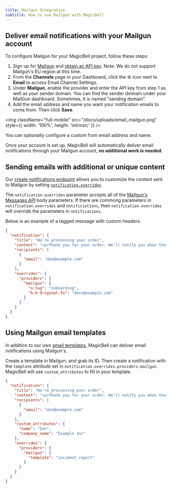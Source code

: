 ```yaml
---
title: Mailgun Integration
subtitle: How to use Mailgun with MagicBell
---
```


## Deliver email notifications with your Mailgun account

To configure Mailgun for your MagicBell project, follow these steps:

1. Sign up for [Mailgun](https://signup.mailgun.com/new/signup) and [obtain an API key](https://help.mailgun.com/hc/en-us/articles/203380100-Where-can-I-find-my-API-key-and-SMTP-credentials-). Note: We do not support Mailgun's EU region at this time.
1. From the **Channels** page in your Dashboard, click the ⚙ icon next to **Email** to access Email Channel Settings.
1. Under **Mailgun**, enable the provider and enter the API key from step 1 as well as your sender domain. You can find the sender doimain under your MailGun dashboard. Sometimes, it is named "sending domain". 
1. Add the email address and name you want your notification emails to come from. Then click **Save**.

<img
  className="full-mobile"
  src="/docs/uploads/email_mailgun.png"
  style={{ width: '100%', height: 'intrinsic' }}
/>

<Note>You can optionally configure a custom from email address and name.</Note>

Once your account is set up, MagicBell will automatically deliver email notifications through your Mailgun account, **no
additional work is needed**.

## Sending emails with additional or unique content

Our [create notifications endpoint](/docs/rest-api/reference#create-notification)
allows you to customize the content sent to Mailgun by setting
[`notification.overrides`](/docs/overrides).

The `notification.overrides` parameter accepts all of the [Mailgun's Messages API](https://documentation.mailgun.com/en/latest/api-sending.html#sending)
body parameters. If there are commong parameters in `notification.overrides` and `notificiations`, then `notification.overrides` will override the parameters in `notifications`. 

Below is an example of a tagged message with custom headers.

```json
{
  "notification": {
    "title": "We're processing your order",
    "content": "<p>Thank you for your order. We'll notify you when these items are ready.</p>",
    "recipients": [
      {
        "email": "dan@example.com"
      }
    ],
    "overrides": {
      "providers": {
        "mailgun": {
          "o:tag": "onboarding",
          "h:X-Original-To": "devs@example.com"
        }
      }
    }
  }
}
```

## Using Mailgun email templates

In addition to our own [email templates](/docs/templates), MagicBell can deliver email notifications using Mailgun's.

Create a template in Mailgun, and grab its ID. Then create a notification with the `template` attribute set in
`notification.overrides.providers.mailgun`. MagicBell will use `custom_attributes` to fill in your template.

```json
{
  "notification": {
    "title": "We're processing your order",
    "content": "<p>Thank you for your order. We'll notify you when these items are ready.</p>",
    "recipients": [
      {
        "email": "dan@example.com"
      }
    ],
    "custom_attributes": {
      "name": "Dan",
      "company_name": "Example Inc"
    },
    "overrides": {
      "providers": {
        "mailgun": {
          "template": "incident_report"
        }
      }
    }
  }
}
```
